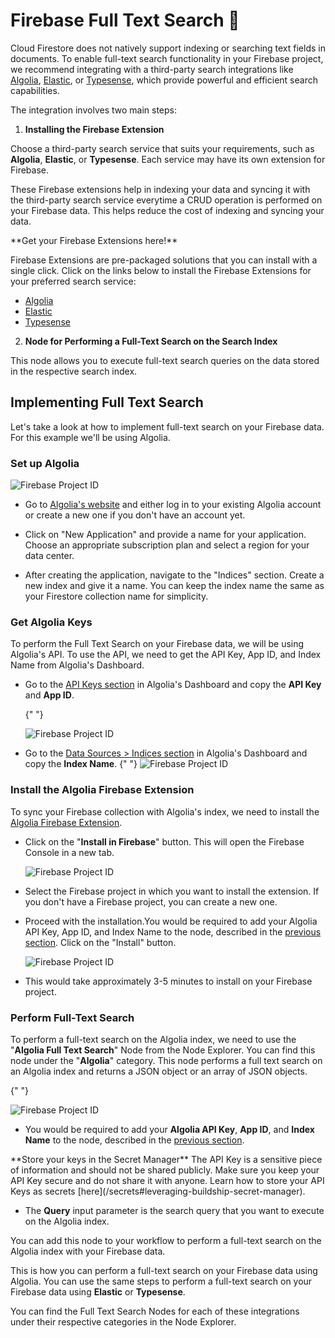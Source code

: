 # Firebase Full Text Search 🔎


Cloud Firestore does not natively support indexing or searching text fields in documents. To enable full-text search
functionality in your Firebase project, we recommend integrating with a third-party search integrations like
[Algolia](https://www.algolia.com/), [Elastic](https://www.elastic.co/app-search/), or
[Typesense](https://typesense.org/), which provide powerful and efficient search capabilities.

The integration involves two main steps:

1. **Installing the Firebase Extension**

Choose a third-party search service that suits your requirements, such as **Algolia**, **Elastic**, or **Typesense**.
Each service may have its own extension for Firebase.

These Firebase extensions help in indexing your data and syncing it with the third-party search service everytime a CRUD
operation is performed on your Firebase data. This helps reduce the cost of indexing and syncing your data.

<Callout emoji="📚">
  **Get your Firebase Extensions here!**

Firebase Extensions are pre-packaged solutions that you can install with a single click. Click on the links below to
install the Firebase Extensions for your preferred search service:

- [Algolia](https://extensions.dev/extensions/algolia/firestore-algolia-search)
- [Elastic](https://extensions.dev/extensions/elastic/firestore-elastic-app-search)
- [Typesense](https://extensions.dev/extensions/typesense/firestore-typesense-search)
  </Callout>

2. **Node for Performing a Full-Text Search on the Search Index**

This node allows you to execute full-text search queries on the data stored in the respective search index.

## Implementing Full Text Search

Let's take a look at how to implement full-text search on your Firebase data. For this example we'll be using Algolia.

<Steps>

### Set up Algolia

<Image src={fbSearch1} alt='Firebase Project ID' width={1200} />

- Go to [Algolia's website](https://www.algolia.com/) and either log in to your existing Algolia account or create a new
  one if you don't have an account yet.

- Click on "New Application" and provide a name for your application. Choose an appropriate subscription plan and select
  a region for your data center.

- After creating the application, navigate to the "Indices" section. Create a new index and give it a name. You can keep
  the index name the same as your Firestore collection name for simplicity.

### Get Algolia Keys

To perform the Full Text Search on your Firebase data, we will be using Algolia's API. To use the API, we need to get
the API Key, App ID, and Index Name from Algolia's Dashboard.

- Go to the [API Keys section](https://dashboard.algolia.com/account/api-keys) in Algolia's Dashboard and copy the **API
  Key** and **App ID**.

  {" "}

  <Image src={fbSearch2} alt='Firebase Project ID' width={1200} />

- Go to the [Data Sources > Indices section](https://dashboard.algolia.com/apps/dashboard) in Algolia's Dashboard and
  copy the **Index Name**. {" "}
  <Image src={fbSearch3} alt='Firebase Project ID' width={1200} />

### Install the Algolia Firebase Extension

To sync your Firebase collection with Algolia's index, we need to install the
[Algolia Firebase Extension](https://extensions.dev/extensions/algolia/firestore-algolia-search).

- Click on the "**Install in Firebase**" button. This will open the Firebase Console in a new tab.

  <Image src={fbSearch4} alt='Firebase Project ID' width={1200} />

- Select the Firebase project in which you want to install the extension. If you don't have a Firebase project, you can
  create a new one.

- Proceed with the installation.You would be required to add your Algolia API Key, App ID, and Index Name to the node,
  described in the [previous section](#get-algolia-keys). Click on the "Install" button.

  <Image src={fbSearch5} alt='Firebase Project ID' width={1200} />

- This would take approximately 3-5 minutes to install on your Firebase project.

### Perform Full-Text Search

To perform a full-text search on the Algolia index, we need to use the "**Algolia Full Text Search**" Node from the Node
Explorer. You can find this node under the "**Algolia**" category. This node performs a full text search on an Algolia
index and returns a JSON object or an array of JSON objects.

{" "}

<Image src={fbSearch6} alt='Firebase Project ID' width={1200} />

- You would be required to add your **Algolia API Key**, **App ID**, and **Index Name** to the node, described in the
  [previous section](#get-algolia-keys).

<Callout emoji='✅'>
  **Store your keys in the Secret Manager** The API Key is a sensitive piece of information and should not be shared
  publicly. Make sure you keep your API Key secure and do not share it with anyone. Learn how to store your API Keys as
  secrets [here](/secrets#leveraging-buildship-secret-manager).
</Callout>

- The **Query** input parameter is the search query that you want to execute on the Algolia index.

You can add this node to your workflow to perform a full-text search on the Algolia index with your Firebase data.

</Steps>

This is how you can perform a full-text search on your Firebase data using Algolia. You can use the same steps to
perform a full-text search on your Firebase data using **Elastic** or **Typesense**.

You can find the Full Text Search Nodes for each of these integrations under their respective categories in the Node
Explorer.
